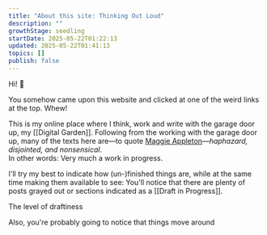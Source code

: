 ```yaml
---
title: "About this site: Thinking Out Loud"
description: ""
growthStage: seedling
startDate: 2025-05-22T01:22:13
updated: 2025-05-22T01:41:13
topics: []
publish: false
---
```


Hi! 👋

You somehow came upon this website and clicked at one of the weird links at the top. Whew!

This is my online place where I think, work and write <Il href="work-with-the-garage-door-up">with the garage door up</Il>, my [[Digital Garden]].
Following from the working with the garage door up, many of the texts here are—to quote [Maggie Appleton](https://maggieappleton.com/xanadu-patterns/)—_haphazard, disjointed, and nonsensical_.  
In other words: Very much a work in progress.  

I'll try my best to indicate how (un-)finished things are, while at the same time making them available to see: You'll notice that there are plenty of posts grayed out or sections indicated as a [[Draft in Progress]].

<Draft>
The level of draftiness 

Also, you're probably going to notice that things move around
</Draft>
